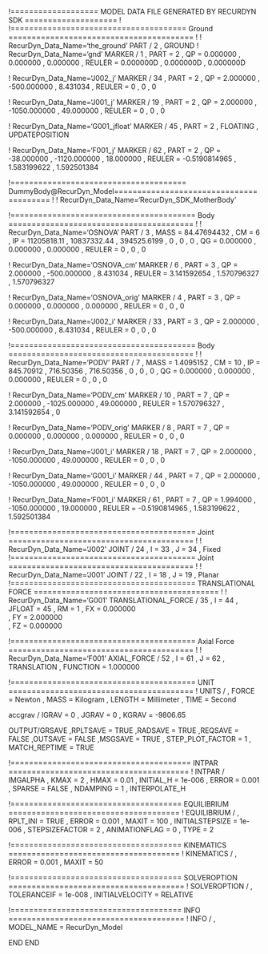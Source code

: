 !=================== MODEL DATA FILE GENERATED BY RECURDYN SDK ====================
!
!====================================== Ground ========================================
!
!                         RecurDyn_Data_Name='the_ground'
PART / 2 , GROUND
!                         RecurDyn_Data_Name='gnd'
MARKER / 1
, PART = 2
, QP = 0.000000 , 0.000000 , 0.000000
, REULER = 0.000000D , 0.000000D , 0.000000D
 
 


!                         RecurDyn_Data_Name='J002_j'
MARKER / 34
, PART = 2
, QP = 2.000000 , -500.000000 , 8.431034
, REULER = 0 , 0 , 0
 
 
!                         RecurDyn_Data_Name='J001_j'
MARKER / 19
, PART = 2
, QP = 2.000000 , -1050.000000 , 49.000000
, REULER = 0 , 0 , 0
 
 
!                         RecurDyn_Data_Name='G001_jfloat'
MARKER / 45
, PART = 2
, FLOATING
, UPDATEPOSITION
 
 
!                         RecurDyn_Data_Name='F001_j'
MARKER / 62
, PART = 2
, QP = -38.000000 , -1120.000000 , 18.000000
, REULER = -0.5190814965 , 1.583199622 , 1.592501384
 
 
!====================================== DummyBody@RecurDyn_Model========================================
!
!                         RecurDyn_Data_Name='RecurDyn_SDK_MotherBody'


!======================================== Body ========================================
!
!                         RecurDyn_Data_Name='OSNOVA'
PART / 3
, MASS = 84.47694432
, CM = 6
, IP = 11205818.11 , 10837332.44 , 394525.6199
, 0 , 0 , 0
, QG = 0.000000 , 0.000000 , 0.000000
, REULER = 0 , 0 , 0
 
 
!                         RecurDyn_Data_Name='OSNOVA_cm'
MARKER / 6
, PART = 3
, QP = 2.000000 , -500.000000 , 8.431034
, REULER = 3.141592654 , 1.570796327 , 1.570796327
 
 
!                         RecurDyn_Data_Name='OSNOVA_orig'
MARKER / 4
, PART = 3
, QP = 0.000000 , 0.000000 , 0.000000
, REULER = 0 , 0 , 0
 
 
!                         RecurDyn_Data_Name='J002_i'
MARKER / 33
, PART = 3
, QP = 2.000000 , -500.000000 , 8.431034
, REULER = 0 , 0 , 0
 
 
!======================================== Body ========================================
!
!                         RecurDyn_Data_Name='PODV'
PART / 7
, MASS = 1.4095152
, CM = 10
, IP = 845.70912 , 716.50356 , 716.50356
, 0 , 0 , 0
, QG = 0.000000 , 0.000000 , 0.000000
, REULER = 0 , 0 , 0
 
 
!                         RecurDyn_Data_Name='PODV_cm'
MARKER / 10
, PART = 7
, QP = 2.000000 , -1025.000000 , 49.000000
, REULER = 1.570796327 , 3.141592654 , 0
 
 
!                         RecurDyn_Data_Name='PODV_orig'
MARKER / 8
, PART = 7
, QP = 0.000000 , 0.000000 , 0.000000
, REULER = 0 , 0 , 0
 
 
!                         RecurDyn_Data_Name='J001_i'
MARKER / 18
, PART = 7
, QP = 2.000000 , -1050.000000 , 49.000000
, REULER = 0 , 0 , 0
 
 
!                         RecurDyn_Data_Name='G001_i'
MARKER / 44
, PART = 7
, QP = 2.000000 , -1050.000000 , 49.000000
, REULER = 0 , 0 , 0
 
 
!                         RecurDyn_Data_Name='F001_i'
MARKER / 61
, PART = 7
, QP = 1.994000 , -1050.000000 , 19.000000
, REULER = -0.5190814965 , 1.583199622 , 1.592501384
 
 
!======================================== Joint ========================================
!
!                         RecurDyn_Data_Name='J002'
JOINT / 24
, I = 33
, J = 34
, Fixed
!======================================== Joint ========================================
!
!                         RecurDyn_Data_Name='J001'
JOINT / 22
, I = 18
, J = 19
, Planar
!======================================== TRANSLATIONAL FORCE ========================================
!
!                         RecurDyn_Data_Name='G001'
TRANSLATIONAL_FORCE / 35
, I = 44
, JFLOAT = 45
, RM = 1
, FX = 0.000000\
, FY = 2.000000\
, FZ = 0.000000\
 
 
!======================================== Axial Force ========================================
!
!                         RecurDyn_Data_Name='F001'
AXIAL_FORCE / 52
, I = 61
, J = 62
, TRANSLATION 
, FUNCTION = 1.000000\
 
 
!======================================== UNIT ========================================
!
UNITS / 
, FORCE = Newton
, MASS = Kilogram
, LENGTH = Millimeter
, TIME = Second


accgrav /  IGRAV = 0
, JGRAV = 0
, KGRAV = -9806.65


OUTPUT/GRSAVE
,RPLTSAVE = TRUE
,RADSAVE = TRUE
,REQSAVE = FALSE
,OUTSAVE = FALSE
,MSGSAVE = TRUE
, STEP_PLOT_FACTOR = 1
, MATCH_REPTIME = TRUE


!======================================= INTPAR =======================================
!
INTPAR / IMGALPHA
, KMAX = 2
, HMAX = 0.01
, INITIAL_H = 1e-006
, ERROR = 0.001
, SPARSE = FALSE
, NDAMPING = 1
, INTERPOLATE_H


!===================================== EQUILIBRIUM =====================================
!
EQUILIBRIUM /
, RPLT_INI = TRUE
, ERROR = 0.001
, MAXIT = 100
, INITIALSTEPSIZE = 1e-006
, STEPSIZEFACTOR = 2
, ANIMATIONFLAG = 0
, TYPE = 2


!===================================== KINEMATICS =====================================
!
KINEMATICS /
, ERROR = 0.001
, MAXIT = 50




!===================================== SOLVEROPTION ======================================
!
SOLVEROPTION /
, TOLERANCEIF  = 1e-008
, INITIALVELOCITY  = RELATIVE


!===================================== INFO ======================================
!
INFO /
, MODEL_NAME = RecurDyn_Model


END
END
